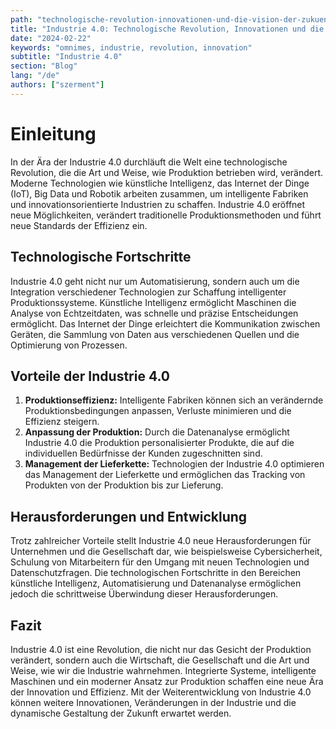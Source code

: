 ```yaml
---
path: "technologische-revolution-innovationen-und-die-vision-der-zukuenftigen-industrie"
title: "Industrie 4.0: Technologische Revolution, Innovationen und die Vision der zukünftigen Industrie"
date: "2024-02-22"
keywords: "omnimes, industrie, revolution, innovation"
subtitle: "Industrie 4.0"
section: "Blog"
lang: "/de"
authors: ["szerment"]
---
```


# Einleitung

In der Ära der Industrie 4.0 durchläuft die Welt eine technologische Revolution, die die Art und Weise, wie Produktion betrieben wird, verändert. Moderne Technologien wie künstliche Intelligenz, das Internet der Dinge (IoT), Big Data und Robotik arbeiten zusammen, um intelligente Fabriken und innovationsorientierte Industrien zu schaffen. Industrie 4.0 eröffnet neue Möglichkeiten, verändert traditionelle Produktionsmethoden und führt neue Standards der Effizienz ein.

## Technologische Fortschritte

Industrie 4.0 geht nicht nur um Automatisierung, sondern auch um die Integration verschiedener Technologien zur Schaffung intelligenter Produktionssysteme. Künstliche Intelligenz ermöglicht Maschinen die Analyse von Echtzeitdaten, was schnelle und präzise Entscheidungen ermöglicht. Das Internet der Dinge erleichtert die Kommunikation zwischen Geräten, die Sammlung von Daten aus verschiedenen Quellen und die Optimierung von Prozessen.

## Vorteile der Industrie 4.0

1. **Produktionseffizienz:** Intelligente Fabriken können sich an verändernde Produktionsbedingungen anpassen, Verluste minimieren und die Effizienz steigern.
2. **Anpassung der Produktion:** Durch die Datenanalyse ermöglicht Industrie 4.0 die Produktion personalisierter Produkte, die auf die individuellen Bedürfnisse der Kunden zugeschnitten sind.
3. **Management der Lieferkette:** Technologien der Industrie 4.0 optimieren das Management der Lieferkette und ermöglichen das Tracking von Produkten von der Produktion bis zur Lieferung.

## Herausforderungen und Entwicklung

Trotz zahlreicher Vorteile stellt Industrie 4.0 neue Herausforderungen für Unternehmen und die Gesellschaft dar, wie beispielsweise Cybersicherheit, Schulung von Mitarbeitern für den Umgang mit neuen Technologien und Datenschutzfragen. Die technologischen Fortschritte in den Bereichen künstliche Intelligenz, Automatisierung und Datenanalyse ermöglichen jedoch die schrittweise Überwindung dieser Herausforderungen.

## Fazit

Industrie 4.0 ist eine Revolution, die nicht nur das Gesicht der Produktion verändert, sondern auch die Wirtschaft, die Gesellschaft und die Art und Weise, wie wir die Industrie wahrnehmen. Integrierte Systeme, intelligente Maschinen und ein moderner Ansatz zur Produktion schaffen eine neue Ära der Innovation und Effizienz. Mit der Weiterentwicklung von Industrie 4.0 können weitere Innovationen, Veränderungen in der Industrie und die dynamische Gestaltung der Zukunft erwartet werden.

